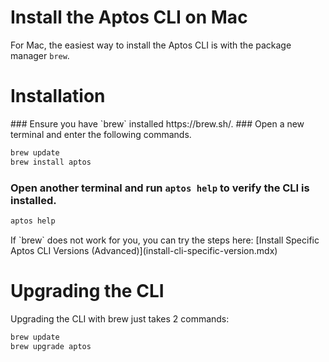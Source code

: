 
# Install the Aptos CLI on Mac

For Mac, the easiest way to install the Aptos CLI is with the package manager `brew`.

# Installation

<Steps>
### Ensure you have `brew` installed https://brew.sh/.
### Open a new terminal and enter the following commands.

```bash filename="Terminal"
brew update
brew install aptos
```

### Open another terminal and run `aptos help` to verify the CLI is installed.

```bash filename="Terminal"
aptos help
```
</Steps>

<Callout type="warning">
If `brew` does not work for you, you can try the steps here: [Install Specific Aptos CLI Versions (Advanced)](install-cli-specific-version.mdx)
</Callout>

# Upgrading the CLI

Upgrading the CLI with brew just takes 2 commands:

```bash filename="Terminal"
brew update
brew upgrade aptos
```

